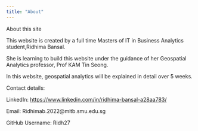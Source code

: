```yaml
---
title: "About"
---
```


About this site

This website is created by a full time Masters of IT in Business Analytics student,Ridhima Bansal.

She is learning to build this website under the guidance of her Geospatial Analytics professor, Prof KAM Tin Seong.

In this website, geospatial analytics will be explained in detail over 5 weeks.

Contact details:

LinkedIn: <https://www.linkedin.com/in/ridhima-bansal-a28aa783/>

Email: Ridhimab.2022\@mitb.smu.edu.sg

GitHub Username: Ridh27
